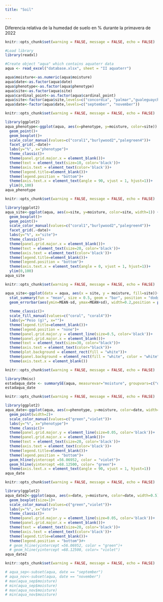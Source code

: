 ```yaml
---
title: "Soil"

---
```


Diferencia relativa de la humedad de suelo en % durante la primavera de 2022
```r
knitr::opts_chunk$set(warning = FALSE, message = FALSE, echo = FALSE)

#Load library
library(readxl)

#Create object "aqua" which contains aquaterr data
aqua <- read_excel("database.xlsx", sheet = "II aquaterr")

aqua$moisture<-as.numeric(aqua$moisture)
aqua$date<-as.factor(aqua$date)
aqua$phenotype<-as.factor(aqua$phenotype)
aqua$site<-as.factor(aqua$site)
aqua$cardinal_point<-as.factor(aqua$cardinal_point)
aqua$site<-factor(aqua$site,levels=c("concordia", "palmar","gualeguaychu"))
aqua$date<-factor(aqua$date,levels=c("september", "november"))


```

```r
knitr::opts_chunk$set(warning = FALSE, message = FALSE, echo = FALSE)

library(ggplot2)
aqua_phenotype<-ggplot(aqua, aes(x=phenotype, y=moisture, color=site)) +
  geom_point()+
  geom_boxplot()+
  scale_color_manual(values=c("coral1","burlywood2","palegreen4"))+
  facet_grid(.~date)+
  labs(y="%", x="phenotype")+
  theme_classic()+
  theme(panel.grid.major.x = element_blank())+
  theme(text = element_text(size=10, color='black'))+
  theme(axis.text = element_text(color='black'))+
  theme(legend.title=element_blank())+
  theme(legend.position = "bottom")+
  theme(axis.text.x = element_text(angle = 90, vjust = 1, hjust=1))+
  ylim(0,100)
aqua_phenotype

```

```r
knitr::opts_chunk$set(warning = FALSE, message = FALSE, echo = FALSE)

library(ggplot2)
aqua_site<-ggplot(aqua, aes(x=site, y=moisture, color=site, width=1)) +
  geom_boxplot()+
  geom_point()+
  scale_color_manual(values=c("coral1","burlywood2","palegreen4"))+
  facet_grid(.~date)+
  labs(y="%", x="site")+
  theme_classic()+
  theme(panel.grid.major.x = element_blank())+
  theme(text = element_text(size=20, color='black'))+
  theme(axis.text = element_text(color='black'))+
  theme(legend.title=element_blank())+
  theme(legend.position = "bottom")+
  theme(axis.text.x = element_text(angle = 0, vjust = 1, hjust=1))+
  ylim(0,100)
aqua_site

```

```r
knitr::opts_chunk$set(warning = FALSE, message = FALSE, echo = FALSE)

aqua_site<-ggplot(data = aqua, aes(x = site, y = moisture, fill=site))+
  stat_summary(fun = "mean", size = 0.5, geom = "bar", position = "dodge2")+
  geom_errorbar(aes(ymin=MEAN-sd, ymax=MEAN+sd), width=0.2,position = position_dodge(1))+
  
  theme_classic()+
  scale_fill_manual(values=c("coral", "coral4"))+
  labs(y="Peso (g)", x="")+
  theme(legend.title=element_blank())+
  theme(legend.position = "none")+
  theme(panel.grid.major.y = element_line(size=0.5, color='black'))+
  theme(panel.grid.major.x = element_blank())+
  theme(text = element_text(size=30, color="black"))+
  theme(axis.text = element_text(color="black"))+
  theme(plot.background = element_rect(fill = "white"))+
  theme(panel.background = element_rect(fill = "white", color = "white"))+
  theme(axis.text.x = element_blank())

```


```r
knitr::opts_chunk$set(warning = FALSE, message = FALSE, echo = FALSE)

library(Rmisc)
estadaqua_date <- summarySE(aqua, measurevar="moisture", groupvars=c("date","site"))
estadaqua_date

```

```r
knitr::opts_chunk$set(warning = FALSE, message = FALSE, echo = FALSE)

library(ggplot2)
aqua_date<-ggplot(aqua, aes(x=phenotype, y=moisture, color=date, width=1)) +
  geom_point(width=2)+
  scale_color_manual(values=c("green","violet"))+
  labs(y="%", x="phenotype")+
  theme_classic()+
  theme(panel.grid.major.y = element_line(size=0.05, color='black'))+
  theme(panel.grid.major.x = element_blank())+
  theme(text = element_text(size=20, color='black'))+
  theme(axis.text = element_text(color='black'))+
  theme(legend.title=element_blank())+
  theme(legend.position = "bottom")+
  geom_hline(yintercept =56.06952, color = "violet")+
  geom_hline(yintercept =68.12500, color= "green")+
  theme(axis.text.x = element_text(angle = 90, vjust = 1, hjust=1))
aqua_date

```

```r
knitr::opts_chunk$set(warning = FALSE, message = FALSE, echo = FALSE)

library(ggplot2)
aqua_date2<-ggplot(aqua, aes(x=date, y=moisture, color=date, width=0.5)) +
  geom_boxplot(size=1)+
  scale_color_manual(values=c("green","violet"))+
  labs(y="%", x="date")+
  theme_classic()+
  theme(panel.grid.major.y = element_line(size=0.05, color='black'))+
  theme(panel.grid.major.x = element_blank())+
  theme(text = element_text(size=20, color='black'))+
  theme(axis.text = element_text(color='black'))+
  theme(legend.title=element_blank())+
  theme(legend.position = "bottom")#+
  # geom_hline(yintercept =56.06952, color = "green")+
  # geom_hline(yintercept =68.12500, color= "violet")
aqua_date2

```

```r
knitr::opts_chunk$set(warning = FALSE, message = FALSE, echo = FALSE)

# aqua_sep<-subset(aqua, date == "september")
# aqua_nov<-subset(aqua, date == "november")
# max(aqua_sep$moisture)
# min(aqua_sep$moisture)
# max(aqua_nov$moisture)
# min(aqua_nov$moisture)


```

